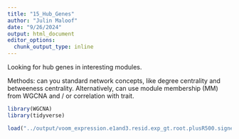 ```yaml
---
title: "15_Hub_Genes"
author: "Julin Maloof"
date: "9/26/2024"
output: html_document
editor_options: 
  chunk_output_type: inline
---
```


Looking for hub genes in interesting modules.

Methods: can you standard network concepts, like degree centrality and betweeness centrality.  Alternatively, can use module membership (MM) from WGCNA and / or correlation with trait. 

```r
library(WGCNA)
library(tidyverse)
```

```r
load("../output/voom_expression.e1and3.resid.exp_gt.root.plusR500.signedhybrid.txt.gz.WGCNA.softthresh10.signedhybrid.RData")
```

